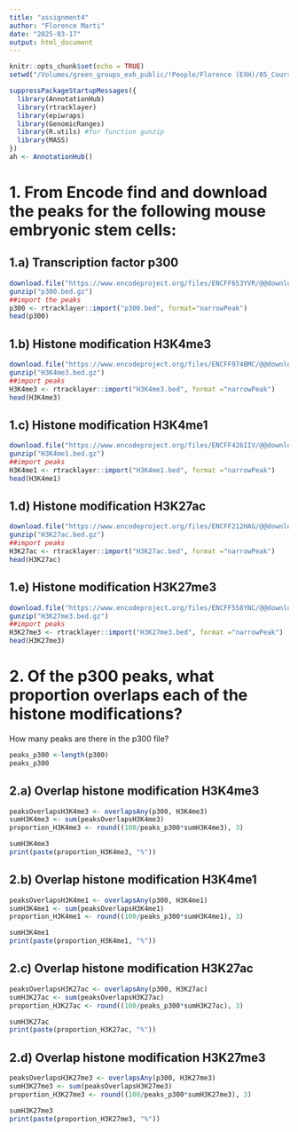 ```yaml
---
title: "assignment4"
author: "Florence Marti"
date: "2025-03-17"
output: html_document
---
```


```r
knitr::opts_chunk$set(echo = TRUE)
setwd("/Volumes/green_groups_exh_public/!People/Florence (EXH)/05_Courses/EpiGenetics/week4")
```

```r
suppressPackageStartupMessages({
  library(AnnotationHub)
  library(rtracklayer)
  library(epiwraps)
  library(GenomicRanges)
  library(R.utils) #for function gunzip
  library(MASS)
})
ah <- AnnotationHub()
```

# 1. From Encode find and download the peaks for the following mouse embryonic stem cells:

## 1.a) Transcription factor p300
```r
download.file("https://www.encodeproject.org/files/ENCFF653YVR/@@download/ENCFF653YVR.bed.gz", destfile="p300.bed.gz")
gunzip("p300.bed.gz")
##import the peaks
p300 <- rtracklayer::import("p300.bed", format="narrowPeak")
head(p300)
```


## 1.b) Histone modification H3K4me3
```r
download.file("https://www.encodeproject.org/files/ENCFF974BMC/@@download/ENCFF974BMC.bed.gz", destfile="H3K4me3.bed.gz")
gunzip("H3K4me3.bed.gz")
##import peaks
H3K4me3 <- rtracklayer::import("H3K4me3.bed", format ="narrowPeak")
head(H3K4me3)
```


## 1.c) Histone modification H3K4me1

```r
download.file("https://www.encodeproject.org/files/ENCFF426IIV/@@download/ENCFF426IIV.bed.gz", destfile="H3K4me1.bed.gz")
gunzip("H3K4me1.bed.gz")
##import peaks
H3K4me1 <- rtracklayer::import("H3K4me1.bed", format ="narrowPeak")
head(H3K4me1)
```


## 1.d) Histone modification H3K27ac

```r
download.file("https://www.encodeproject.org/files/ENCFF212HAG/@@download/ENCFF212HAG.bed.gz", destfile="H3K27ac.bed.gz")
gunzip("H3K27ac.bed.gz")
##import peaks
H3K27ac <- rtracklayer::import("H3K27ac.bed", format ="narrowPeak")
head(H3K27ac)
```


## 1.e) Histone modification H3K27me3

```r
download.file("https://www.encodeproject.org/files/ENCFF558YNC/@@download/ENCFF558YNC.bed.gz", destfile="H3K27me3.bed.gz")
gunzip("H3K27me3.bed.gz")
##import peaks
H3K27me3 <- rtracklayer::import("H3K27me3.bed", format ="narrowPeak")
head(H3K27me3)
```


# 2. Of the p300 peaks, what proportion overlaps each of the histone modifications?
How many peaks are there in the p300 file?
```r
peaks_p300 <-length(p300)
peaks_p300
```

## 2.a) Overlap histone modification H3K4me3

```r
peaksOverlapsH3K4me3 <- overlapsAny(p300, H3K4me3)
sumH3K4me3 <- sum(peaksOverlapsH3K4me3)
proportion_H3K4me3 <- round((100/peaks_p300*sumH3K4me3), 3)

sumH3K4me3
print(paste(proportion_H3K4me3, "%"))

```


## 2.b) Overlap histone modification H3K4me1

```r
peaksOverlapsH3K4me1 <- overlapsAny(p300, H3K4me1)
sumH3K4me1 <- sum(peaksOverlapsH3K4me1)
proportion_H3K4me1 <- round((100/peaks_p300*sumH3K4me1), 3)

sumH3K4me1
print(paste(proportion_H3K4me1, "%"))
```


## 2.c) Overlap histone modification H3K27ac

```r
peaksOverlapsH3K27ac <- overlapsAny(p300, H3K27ac)
sumH3K27ac <- sum(peaksOverlapsH3K27ac)
proportion_H3K27ac <- round((100/peaks_p300*sumH3K27ac), 3)

sumH3K27ac
print(paste(proportion_H3K27ac, "%"))
```


## 2.d) Overlap histone modification H3K27me3

```r
peaksOverlapsH3K27me3 <- overlapsAny(p300, H3K27me3)
sumH3K27me3 <- sum(peaksOverlapsH3K27me3)
proportion_H3K27me3 <- round((100/peaks_p300*sumH3K27me3), 3)

sumH3K27me3
print(paste(proportion_H3K27me3, "%"))
```

